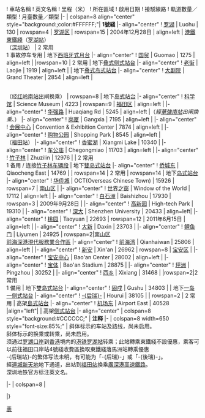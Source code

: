 {{Start box}}
! 車站名稱{{Ref label|Line_1_Table|1|1↑}}
! 英文名稱{{Ref label|Line_1_Table|6|6↑}}
! 里程（米）
! 所在區域
! 啟用日期
! 接駁線路{{Ref label|Line_1_Table|2|2↑}}
! 軌道數量／類型
! 月臺數量／類型
|-
| colspan=8 align="center" style="background:{{深圳地铁色彩|1}};color:#FFFFFF;"| '''1號綫'''
|- align="center"
! [[罗湖站 (深圳)|罗湖]]
| Luohu
| 130
| rowspan=4 | [[罗湖区]]
| rowspan=15 | 2004年12月28日
| align=left |  <!-- 注释出：[[File:MTR_Corporation_(logo_only).svg|19x16px|港铁]] --> [[港鐵東鐵綫]]（[[罗湖站 (香港)|罗湖站]]）{{ref label|Line_1_Table|3|3↑}} <br /> {{中国铁路名|广深铁路}}（[[深圳站]]）
| 2 常用<br />1 事故停车专用
| 地下[[西班牙式月臺佈局|西班牙式月台]]
|- align="center"
! [[国贸站 (深圳)|国贸]]
| Guomao
| 1275
| align=left | 
|rowspan=10 | 2 常用
| 地下[[侧式叠式月台|叠式侧式站台]]
|- align="center"
! [[老街站|老街]]
| Laojie
| 1919
| align=left |  {{深圳地鐵|3|c}}
| 地下[[岛式叠式月台|叠式岛式站台]]
|- align="center"
! [[大剧院站 (深圳)|大剧院]]
| Grand Theater
| 2854
| align=left |  {{换乘深圳地铁2、8号线}} ''{{深圳地铁|5|c}}'' 

<br/>（经[[红岭南站]]出闸换乘{{深圳地鐵|9|c}}{{深圳地铁|11|c}}）
| rowspan=8 | 地下[[岛式站台]]
|- align="center"
! [[科学馆站|科学馆]]
| Science Museum
| 4223
| rowspan=9 | [[福田区]]
| align=left | {{深圳地铁|6|c}}
|- align="center"
! [[华强路站|华强路]]
| Huaqiang Rd
| 5245
| align=left |（''經[[華強南站]]出闸換乘{{深圳地鐵|7|c}}、{{深圳地鐵|11|c}}''）
|- align="center"
! [[岗厦站|岗厦]]
| Gangxia
| 7195
| align=left | {{深圳地铁|10|c}}
|- align="center"
! [[會展中心站 (深圳市)|会展中心]]
| Convention & Exhibition Center
| 7874
| align=left |  {{深圳地鐵|4|c}}
|- align="center"
! [[购物公园站|购物公园]]
| Shopping Park
| 8545
| align=left |  {{深圳地鐵|3|c}}<br>{{中国铁路名|廣深港高速鐵路}}（[[福田站]]）{{ref label|Line_1_Table|5|5↑}}
|- align="center"
! [[香蜜湖站|香蜜湖]]
| Xiangmi Lake
| 10340
|
|- align="center"
! [[车公庙站 (深圳)|车公庙]]
| Chegongmiao
| 11703
| align=left | {{深圳地鐵|7|c}} {{深圳地鐵|9|c}} {{深圳地鐵|11|c}}
|- align="center"
! [[竹子林站|竹子林]]
| Zhuzilin
| 12976
| 
| 2 常用<br />1 备用 / 连接[[竹子林车辆段]]
| 地下[[雙岛式站台]]
|- align="center"
! [[侨城东站|侨城东]]
| Qiaocheng East
| 14769
| 
| rowspan=14 | 2 常用
| rowspan=14 | 地下[[岛式站台]]
|- align="center"
! [[华侨城站|华侨城]]
| OCT(Overseas Chinese Town)
| 15926
| rowspan=7 | [[南山区 (深圳市)|南山区]]
| 
|- align="center"
! [[世界之窗站|世界之窗]]
| Window of the World
| 17112
| align=left | {{换乘深圳地铁2、8号线}}
|- align="center"
! [[白石洲站|白石洲]]
| Baishizhou
| 17930
| rowspan=3 | 2009年9月28日
| 
|- align="center"
! [[高新园站|高新园]]
| High-tech Park
| 19310
|
|- align="center"
! [[深大站|深大]]
| Shenzhen University
| 20433
| align=left|''{{深圳地鐵|13|c}}''
|- align="center"
! [[桃园站 (深圳)|桃园]]
| Taoyuan
| 22693
| rowspan=12 | 2011年6月15日
| align=left |''{{深圳地鐵|12|c}}''
|- align="center"
! [[大新站 (深圳)|大新]]
| Daxin
| 23703
|
|- align="center"
! [[鲤鱼门站|鲤鱼门]]
| Liyumen
| 24925
| rowspan=2|[[南山区]]<br>[[前海深港現代服務業合作區]]
|- align="center"
! [[前海湾站|前海湾]]
| Qianhaiwan
| 25806
| align=left |  {{深圳地鐵|5|c}} {{深圳地鐵|11|c}}
|- align="center"
! [[新安站|新安]]
| Xin'an
| 26962
| rowspan=8 | [[宝安区]]
|
|- align="center"
! [[宝安中心站|宝安中心]]
| Bao'an Center
| 28002
| align=left |  {{深圳地鐵|5|c}}
|- align="center"
! [[宝体站|宝体]]
| Bao'an Stadium
| 28875
|
|- align="center"
! [[坪洲站|坪洲]]
| Pingzhou
| 30252
|
|- align="center"
! [[西乡站 (深圳)|西乡]]
| Xixiang
| 31468
|
|rowspan=2|2 常用<br>1 備用
| 地下[[雙岛式站台]]
|- align="center"
! [[固戍站|固戍]]
| Gushu
| 34803
|
| 地下[[混合式月台|一岛一侧式站台]]
|- align="center"
! [[后瑞站|-{后瑞}-]]{{ref label|Line_1_Table|4|4↑}}
| Hourui
| 38105
|
| rowspan=2 | 2 常用
| 高架[[島式站台]]
|- align="center"
! [[机场东站 (深圳)|机场东]]
| Airport East
| 40528
|align="left"|''{{深圳地鐵|12|c}}''
| 高架[[侧式站台]]
|- align="center"
| colspan=8 style="background:#CCCCCC;" | '''注释'''
|-
| colspan=8 width=650 style="font-size:85%;" | {{Note label|Line_1_Table|1|1↑}}斜体标示的车站及路线，尚未启用。<br />{{Note label|Line_1_Table|2|2↑}}斜体标示的换乘或转乘，尚未启用。<br />{{Note label|Line_1_Table|3|3↑}}须通过[[罗湖口岸]]到[[香港]]境内的[[罗湖站 (香港)|港铁罗湖站]]转乘；此站轉乘東鐵綫不設優惠，乘客可以前往福田口岸站4號綫收費區換取東鐵綫落馬洲站轉乘優惠<br />{{Note label|Line_1_Table|4|4↑}}-{后瑞站}-的繁体写法未明，有可能为「-{后瑞}-」或「-{後瑞}-」。<br />{{Note label|Line_1_Table|5|5↑}}經[[連城新天地]]地下通道，出站到[[福田站]]換乘[[廣深港高速鐵路]]。<br />{{Note label|Line_1_Table|6|6↑}}深圳地铁官方标注英文名。

|-
| colspan=8 | <div style="text-align: right;">{{Tnavbar|深圳地铁1号线车站列表|mini=1}}</div>
|}<noinclude>
[[Category:深圳地铁车站列表模板|表]]
</noinclude>